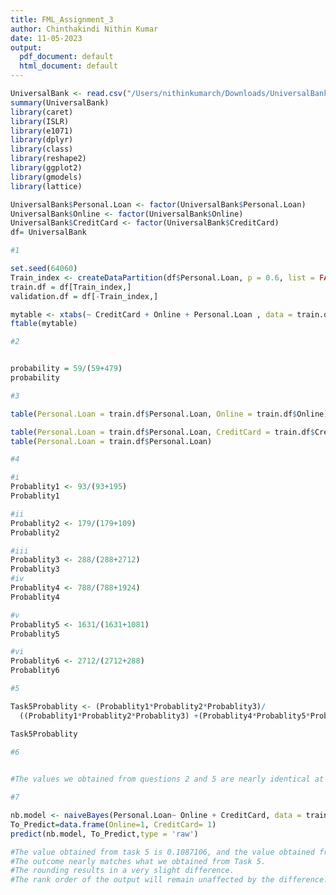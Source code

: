 ```yaml
---
title: FML_Assignment_3
author: Chinthakindi Nithin Kumar
date: 11-05-2023
output:
  pdf_document: default
  html_document: default
---
```



```r

UniversalBank <- read.csv("/Users/nithinkumarch/Downloads/UniversalBank-1.csv")
summary(UniversalBank)
library(caret)
library(ISLR)
library(e1071)
library(dplyr)
library(class)
library(reshape2)
library(ggplot2)
library(gmodels)
library(lattice)
```

```r
UniversalBank$Personal.Loan <- factor(UniversalBank$Personal.Loan)
UniversalBank$Online <- factor(UniversalBank$Online)
UniversalBank$CreditCard <- factor(UniversalBank$CreditCard)
df= UniversalBank
```

```r
#1

set.seed(64060)
Train_index <- createDataPartition(df$Personal.Loan, p = 0.6, list = FALSE)
train.df = df[Train_index,]
validation.df = df[-Train_index,]

mytable <- xtabs(~ CreditCard + Online + Personal.Loan , data = train.df)
ftable(mytable)

```
```r
#2


probability = 59/(59+479)
probability

```
```r
#3

table(Personal.Loan = train.df$Personal.Loan, Online = train.df$Online)

table(Personal.Loan = train.df$Personal.Loan, CreditCard = train.df$CreditCard)
table(Personal.Loan = train.df$Personal.Loan)
```

```r
#4

#i
Probablity1 <- 93/(93+195)
Probablity1

#ii 
Probablity2 <- 179/(179+109)
Probablity2

#iii
Probablity3 <- 288/(288+2712)
Probablity3
#iv
Probablity4 <- 788/(788+1924)
Probablity4

#v
Probablity5 <- 1631/(1631+1081)
Probablity5

#vi
Probablity6 <- 2712/(2712+288)
Probablity6
```

```r
#5

Task5Probablity <- (Probablity1*Probablity2*Probablity3)/
  ((Probablity1*Probablity2*Probablity3) +(Probablity4*Probablity5*Probablity6))

Task5Probablity 
```

```r
#6
  

#The values we obtained from questions 2 and 5 are nearly identical at 0.1096654 and 0.1087106, respectively.The naive bayes method does not require the exact same independent variable classification for prediction, while the exact method does. This is the only distinction between the two methods. Since we have taken exact values from the pivot table, we can confirm that the value obtained from question 2 is more accurate.

#7

nb.model <- naiveBayes(Personal.Loan~ Online + CreditCard, data = train.df)
To_Predict=data.frame(Online=1, CreditCard= 1)
predict(nb.model, To_Predict,type = 'raw')

#The value obtained from task 5 is 0.1087106, and the value obtained from question 7 is 0.08463445.
#The outcome nearly matches what we obtained from Task 5.
#The rounding results in a very slight difference.
#The rank order of the output will remain unaffected by the difference.

```
